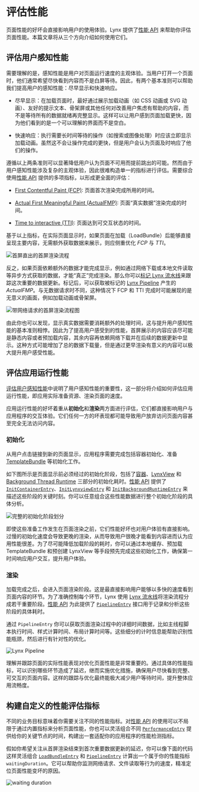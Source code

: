 # 评估性能

页面性能的好坏会直接影响用户的使用体验。Lynx 提供了[性能 API](api/lynx-api/performance-api) 来帮助你评估页面性能。本篇文章将从三个方向介绍如何使用它们。

## 评估用户感知性能

需要理解的是，感知性能是用户对页面运行速度的主观体验。当用户打开一个页面时，他们通常希望尽快看到内容而不是白屏等待。因此，有两个基本准则可以帮助我们提高用户的感知性能：尽早显示和快速响应。

- 尽早显示：在加载页面时，最好通过展示加载动画（如 CSS 动画或 SVG 动画）、友好的提示文本、骨架屏或其他任何对改善用户焦虑有帮助的内容，而不是等待所有的数据就绪再完整显示。这样可以让用户感到页面加载更快，因为他们看到的是一个可以理解的界面而不是空白。

- 快速响应：执行需要长时间等待的操作（如搜索或图像处理）时应该立即显示加载动画。虽然这不会让操作完成的更快，但是用户会认为页面及时响应了他们的操作。

遵循以上两条准则可以显著降低用户认为页面不可用而提前跳出的可能。然而由于用户感知性能涉及复杂的主观体验，因此很难构造单一的指标进行评估。需要综合使用[性能 API](api/lynx-api/performance-api) 提供的多项指标，以形成更全面的评估：

- [First Contentful Paint (FCP)](api/lynx-api/performance-api/performance-entry/metric-fcp-entry): 页面首次渲染完成所用的时间。

- [Actual First Meaningful Paint (ActualFMP)](api/lynx-api/performance-api/performance-entry/metric-actual-fmp-entry): 页面“真实数据”渲染完成的时间。

- [Time to interactive (TTI)](api/lynx-api/performance-api/performance-entry/metric-tti-entry): 页面达到可交互状态的时间。

基于以上指标，在实际页面显示时，如果页面在加载（LoadBundle）后能够直接呈现主要内容，无需额外获取数据来展示，则应侧重优化 _FCP_ 与 _TTI_。

![首屏直出的首屏渲染流程](https://lf-lynx.tiktok-cdns.com/obj/lynx-artifacts-oss-sg/lynx-website/assets/doc/first-render-without-network.png '首屏直出的首屏渲染流程')

反之，如果页面依赖额外的数据才能完成显示，例如通过网络下载或本地文件读取等异步方式获取的数据，才能“真正”完成渲染。那么你可以[标记 Lynx 流水线](guide/performance/timing-flag)来跟踪这次重要的数据更新。标记后，可以获取被标记的 [Lynx Pipeline](guide/spec#lynx-pipeline) 产生的 _ActualFMP_。与无数据请求时不同，这种情况下 FCP 和 TTI 完成时可能展现的是无意义的画面，例如加载动画或骨架屏。

![带网络请求的首屏渲染流程图](https://lf-lynx.tiktok-cdns.com/obj/lynx-artifacts-oss-sg/lynx-website/assets/doc/first-render-with-network.png '带网络请求的首屏渲染流程')

由此你也可以发现，显示真实数据需要消耗额外的处理时间，这与提升用户感知性能的基本准则相悖。因此为了提高用户感受到的性能，首屏展示的内容应该尽可能是静态内容或者预加载内容，其余内容再依赖网络下载并在后续的数据更新中显示。这种方式可能增加了总的数据下载量，但是通过更早渲染有意义的内容可以极大提升用户感受性能。

## 评估应用运行性能

[评估用户感知性能](./evaluating-performance#评估用户感知性能)中说明了用户感知性能的重要性，这一部分将介绍如何评估应用运行性能，即应用实际准备资源、渲染页面的速度。

应用运行性能的好坏着重从**初始化**和**渲染**两方面进行评估，它们都直接影响用户与应用程序的交互体验。它们任何一方的坏表现都可能导致用户放弃访问页面内容甚至完全无法访问内容。

### 初始化

从用户点击链接到新的页面显示，应用程序需要完成包括容器初始化、准备 [TemplateBundle](api/lynx-native-api/template-bundle) 等初始化工作。

如下图所示是页面显示前必须经过的初始化阶段，包括了[容器](guide/spec#container)、[LynxView](guide/spec#lynxview①) 和 [Background Thread Runtime](guide/spec#background-thread-runtime) 三部分的初始化耗时。[性能 API](api/lynx-api/performance-api) 提供了 [`InitContainerEntry`](api/lynx-api/performance-api/performance-entry/init-container-entry)、[`InitLynxviewEntry`](api/lynx-api/performance-api/performance-entry/init-lynxview-entry) 和 [`InitBackgroundRuntimeEntry`](api/lynx-api/performance-api/performance-entry/init-background-runtime-entry) 来描述这些阶段的关键时刻。你可以任意组合这些性能数据进行整个初始化阶段的具体分析。

![完整的初始化阶段划分](https://lf-lynx.tiktok-cdns.com/obj/lynx-artifacts-oss-sg/lynx-website/assets/doc/all-init-process.png '完整的初始化阶段划分')

即使这些准备工作发生在页面渲染之前，它们性能好坏也对用户体验有直接影响。过慢的初始化速度会导致更晚的渲染，从而导致用户很晚才能看到内容进而认为应用性能很差。为了尽可能降低加载阶段的耗时，你可以通过本地缓存、预加载 TemplateBundle 和预创建 LynxView 等手段预先完成这些初始化工作，确保第一时间响应用户交互，提升用户体验。

### 渲染

加载完成之后，会进入页面渲染阶段。这是最直接影响用户能够以多快的速度看到页面内容的环节。为了准确控制每个环节，Lynx 使用 [Lynx 流水线](guide/spec#lynx-pipeline)将渲染流程分成若干重要阶段。[性能 API](api/lynx-api/performance-api) 为此提供了 [`PipelineEntry`](api/lynx-api/performance-api/performance-entry/pipeline-entry) 接口用于记录和分析这些阶段的具体耗时。

通过 `PipelineEntry` 你可以获取页面渲染过程中的详细时间数据，比如主线程脚本执行时间、样式计算时间、布局计算时间等。这些细分的计时信息能帮助识别性能瓶颈，然后进行有针对性的优化。

![Lynx Pipeline](https://lf-lynx.tiktok-cdns.com/obj/lynx-artifacts-oss-sg/lynx-website/assets/doc/pipeline-entry.png 'Lynx Pipeline')

理解并跟踪页面的实际性能表现对优化页面性能是非常重要的。通过具体的性能指标，可以识别哪些环节造成了延迟，继而实施优化措施，确保用户尽快看到完整、可交互的页面内容。这样的跟踪与优化最终能极大减少用户等待时间，提升整体应用流畅度。

## 构建自定义的性能评估指标

不同的业务目标意味着你需要关注不同的性能指标。对[性能 API](api/lynx-api/performance-api) 的使用可以不局限于通过内置指标来分析页面性能，你也可以灵活组合不同 [`PerformanceEntry`](api/lynx-api/performance-api/performance-entry) 提供给你的关键节点的时间，构建出一套适配你的应用程序的性能检测指标。

假如你希望关注从首屏渲染结束到首次重要数据更新的延迟，你可以像下面的代码这样灵活组合 [`LoadBundleEntry`](api/lynx-api/performance-api/performance-entry/load-bundle-entry) 和
[`PipelineEntry`](api/lynx-api/performance-api/performance-entry/pipeline-entry) 计算出一个属于你的性能指标 `waitingDuration`。它可以帮助你监测网络请求、文件读取等行为的速度，精准定位页面性能变坏的原因。

![waiting duration](https://lf-lynx.tiktok-cdns.com/obj/lynx-artifacts-oss-sg/lynx-website/assets/doc/custom-metric-waitingduration.png)


<Go
  example="performance-api"
  defaultFile="src/create_custom_performance_metric/index.tsx"
  img="https://lf-lynx.tiktok-cdns.com/obj/lynx-artifacts-oss-sg/lynx-website/assets/doc/create-custom-performance-metric.jpeg"
  highlight="{18-40}"
  entry="src/create_custom_performance_metric"
/>
